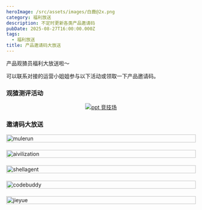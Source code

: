 ```yaml
---
heroImage: /src/assets/images/白鹿@2x.png
category: 福利放送
description: 不定时更新各类产品邀请码
pubDate: 2025-08-27T16:00:00.000Z
tags:
  - 福利放送
title: 产品邀请码大放送
---
```


产品观猹员福利大放送啦～

可以联系对接的运营小姐姐参与以下活动或领取一下产品邀请码。

### 观猹测评活动

<div style='display: flex; justify-content: center;'>
	<a href='https://tos.watcha.cn/blogs/ppt.jpg' target='_blank'>
		<img
			src='https://tos.watcha.cn/blogs/ppt.jpg'
			alt='ppt 竞技场'
			style='max-height: 1200px; width: auto;'
		/>
	</a>
</div>

### 邀请码大放送

<div style='display: grid; grid-template-columns: repeat(auto-fill, minmax(300px, 1fr)); gap: 20px;'>
	<div>
		<img
			src='https://tos.watcha.cn/blogs/mulerun.jpg'
			alt='mulerun'
			style='width: 100%; height: auto;'
		/>
	</div>
	<div>
		<img
			src='https://tos.watcha.cn/blogs/aivilization.jpg'
			alt='aivilization'
			style='width: 100%; height: auto;'
		/>
	</div>
	<div>
		<img
			src='https://tos.watcha.cn/blogs/shellagent.jpg'
			alt='shellagent'
			style='width: 100%; height: auto;'
		/>
	</div>
	<div>
		<img
			src='https://tos.watcha.cn/blogs/codebuddy.jpg'
			alt='codebuddy'
			style='width: 100%; height: auto;'
		/>
	</div>
	<div>
		<img
			src='https://tos.watcha.cn/blogs/jieyue.jpg'
			alt='jieyue'
			style='width: 100%; height: auto;'
		/>
	</div>
</div>

